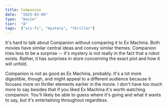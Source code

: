 ```yaml
---
title: Companion
date:  "2025-03-06"
type:  "movie"
tier:  "A"
tags:  ["sci-fi", "mystery", "thriller"]
---
```


It's hard to talk about Companion without comparing it to Ex Machina. Both movies have similar central ideas and convey similar themes. Companion tries less to be a surprise -- it's mystery is not really in the fact that a robot exists. Rather, it has surprises in store concerning the exact plot and how it will unfold.

Companion is not as good as Ex Machina, probably. It's a lot more digestible, though, and might appeal to a different audience because it focuses more on thriller elements earlier in the movie. I don't have too much more to say besides that if you liked Ex Machina it's worth watching companion. You'll likely be able to guess where it's going and what it wants to say, but it's entertaining throughout regardless.